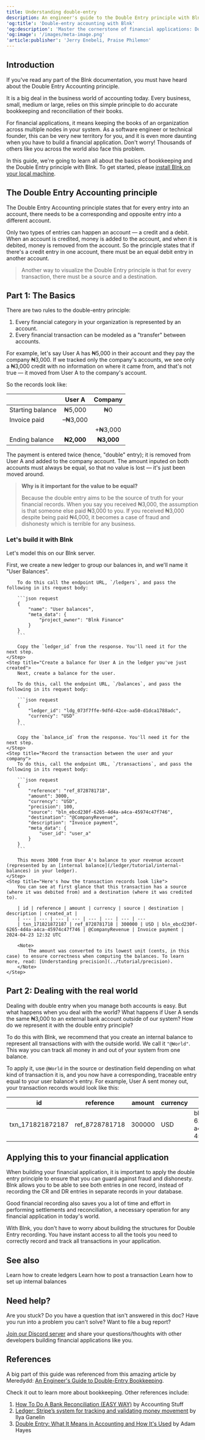 ```yaml
---
title: Understanding double-entry
description: An engineer's guide to the Double Entry principle with Blnk.
'og:title': 'Double-entry accounting with Blnk'
'og:description': 'Master the cornerstone of financial applications: Double-Entry Accounting with Blnk!  Learn the basics, explore real-world scenarios, and understand how Blnk simplifies record-keeping. Ensure accurate transaction tracking, prevent fraud, and build a robust financial system.'
'og:image': '/images/meta-image.png'
'article:publisher': 'Jerry Enebeli, Praise Philemon'
---
```


## Introduction

If you've read any part of the Blnk documentation, you must have heard about the Double Entry Accounting principle. 

It is a big deal in the business world of accounting today. Every business, small, medium or large, relies on this simple principle to do accurate bookkeeping and reconciliation of their books.

For financial applications, it means keeping the books of an organization across multiple nodes in your system. As a software engineer or technical founder, this can be very new territory for you, and it is even more daunting when you have to build a financial application. Don't worry! Thousands of others like you across the world also face this problem. 

In this guide, we're going to learn all about the basics of bookkeeping and the Double Entry principle with Blnk. To get started, please [install Blnk on your local machine](/intro/run-blnk-server).

## The Double Entry Accounting principle

The Double Entry Accounting principle states that for every entry into an account, there needs to be a corresponding and opposite entry into a different account.

Only two types of entries can happen an account — a credit and a debit. When an account is credited, money is added to the account, and when it is debited, money is removed from the account. So the principle states that if there's a credit entry in one account, there must be an equal debit entry in another account. 

>Another way to visualize the Double Entry principle is that for every transaction, there must be a source and a destination. 

## Part 1: The Basics 

There are two rules to the double-entry principle:

1. Every financial category in your organization is represented by an account.
2. Every financial transaction can be modeled as a "transfer" between accounts.

For example, let's say User A has ₦5,000 in their account and they pay the company ₦3,000. If we tracked only the company's accounts, we see only a ₦3,000 credit with no information on where it came from, and that's not true — it moved from User A to the company's account. 

So the records look like:

| | User A | Company
| --- | :---: | :---:
| Starting balance | ₦5,000 | ₦0
| Invoice paid | –₦3,000 | 
| | | +₦3,000
| Ending balance | **₦2,000** | **₦3,000**

The payment is entered twice (hence, "double" entry); it is removed from User A and added to the company account. The amount inputed on both accounts must always be equal, so that no value is lost — it's just been moved around.

>**Why is it important for the value to be equal?**
>
>Because the double entry aims to be the source of truth for your financial records. When you say you received ₦3,000, the assumption is that someone else paid ₦3,000 to you. If you received ₦3,000 despite being paid ₦4,000, it becomes a case of fraud and dishonesty which is terrible for any business.

### Let's build it with Blnk

Let's model this on our Blnk server.

<Steps>
    <Step title="Create a new ledger">
        First, we create a new ledger to group our balances in, and we'll name it "User Balances". 
        
        To do this call the endpoint URL, `/ledgers`, and pass the following in its request body:

        ```json request
        {
            "name": "User balances",
            "meta_data": {
                "project_owner": "Blnk Finance"
            }
        }
        ```

        Copy the `ledger_id` from the response. You'll need it for the next step.
    </Step>
    <Step title="Create a balance for User A in the ledger you've just created">
        Next, create a balance for the user. 

        To do this, call the endpoint URL, `/balances`, and pass the following in its request body:

        ```json request
        {
            "ledger_id": "ldg_073f7ffe-9dfd-42ce-aa50-d1dca1788adc",
            "currency": "USD"
        }
        ```

        Copy the `balance_id` from the response. You'll need it for the next step.
    </Step>
    <Step title="Record the transaction between the user and your company">
        To do this, call the endpoint URL, `/transactions`, and pass the following in its request body:

        ```json request
        {
            "reference": "ref_8728781718",
            "amount": 3000,
            "currency": "USD",
            "precision": 100,
            "source": "bln_ebcd230f-6265-4d4a-a4ca-45974c47f746",
            "destination": "@CompanyRevenue",
            "description": "Invoice payment",
            "meta_data": {
                "user_id": "user_a"
            }
        }
        ```

        This moves 3000 from User A's balance to your revenue account (represented by an [internal balance](/ledger/tutorial/internal-balances) in your ledger).
    </Step>
    <Step title="Here's how the transaction records look like">
        You can see at first glance that this transaction has a source (where it was debited from) and a destination (where it was credited to).

        | id | reference | amount | currency | source | destination | description | created_at |
        | --- | --- | --- | --- | --- | --- | --- | --- 
        | txn_171821872187 | ref_8728781718 | 300000 | USD | bln_ebcd230f-6265-4d4a-a4ca-45974c47f746 | @CompanyRevenue | Invoice payment | 2024-04-23 12:32 UTC

        <Note>
            The amount was converted to its lowest unit (cents, in this case) to ensure correctness when computing the balances. To learn more, read: [Understanding precision](../tutorial/precision).
        </Note>
    </Step>
</Steps>

## Part 2: Dealing with the real world

Dealing with double entry when you manage both accounts is easy. But what happens when you deal with the world? What happens if User A sends the same ₦3,000 to an external bank account outside of our system? How do we represent it with the double entry principle?

To do this with Blnk, we recommend that you create an internal balance to represent all transactions with with the outside world. We call it `"@World"`. This way you can track all money in and out of your system from one balance. 

To apply it, use `@World` in the source or destination field depending on what kind of transaction it is, and you now have a corresponding, traceable entry equal to your user balance's entry. For example, User A sent money out, your transaction records would look like this:

| id | reference | amount | currency | source | destination | description | created_at |
| --- | --- | --- | --- | --- | --- | --- | --- 
| txn_171821872187 | ref_8728781718 | 300000 | USD | bln_ebcd230f-6265-4d4a-a4ca-45974c47f746 | @World | Invoice payment | 2024-04-23 12:32 UTC

## Applying this to your financial application

When building your financial application, it is important to apply the double entry principle to ensure that you can guard against fraud and dishonesty. Blnk allows you to be able to see both entries in one record, instead of recording the CR and DR entries in separate records in your database.

Good financial recording also saves you a lot of time and effort in performing settlements and reconciliation, a necessary operation for any financial application in today's world.

With Blnk, you don't have to worry about building the structures for Double Entry recording. You have instant access to all the tools you need to correctly record and track all transactions in your application. 

## See also

<CardGroup>
    <Card title="Create a ledger" icon="book-open-cover" href="/ledger/tutorial/create-a-ledger">
        Learn how to create ledgers
    </Card>
    <Card title="Record a transaction" icon="book-open-cover" href="/ledger/tutorial/record-a-transaction">
        Learn how to post a transaction
    </Card>
    <Card title="Setting up internal balances" icon="book-open-cover" href="/ledger/tutorial/internal-balances">
        Learn how to set up internal balances
    </Card>
</CardGroup>

## Need help?

Are you stuck? Do you have a question that isn't answered in this doc? Have you run into a problem you can't solve? Want to file a bug report?

[Join our Discord server](https://discord.gg/7WNv94zPpx) and share your questions/thoughts with other developers building financial applications like you.

## References

A big part of this guide was referenced from this amazing article by Meredydd: [An Engineer's Guide to Double-Entry Bookkeeping](https://anvil.works/blog/double-entry-accounting-for-engineers). 

Check it out to learn more about bookkeeping. Other references include:

1. [How To Do A Bank Reconciliation (EASY WAY)](https://www.youtube.com/watch?v=zhmO3DM3YiY) by Accounting Stuff
2. [Ledger: Stripe’s system for tracking and validating money movement](https://stripe.com/blog/ledger-stripe-system-for-tracking-and-validating-money-movement) by Ilya Ganelin
3. [Double Entry: What It Means in Accounting and How It's Used](https://www.investopedia.com/terms/d/double-entry.asp) by Adam Hayes